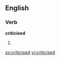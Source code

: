 
==English==

===Verb===
'''criticised'''

# {{past of|[[criticise]]}}

[[sv:criticised]]
[[vi:criticised]]